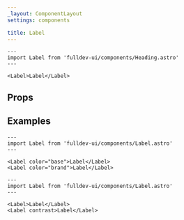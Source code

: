 ```yaml
---
_layout: ComponentLayout
settings: components

title: Label
---
```



```astro live
---
import Label from 'fulldev-ui/components/Heading.astro'
---

<Label>Label</Label>
```

## Props

<PropsTable />

## Examples

```astro live
---
import Label from 'fulldev-ui/components/Label.astro'
---

<Label color="base">Label</Label>
<Label color="brand">Label</Label>
```

```astro live
---
import Label from 'fulldev-ui/components/Label.astro'
---

<Label>Label</Label>
<Label contrast>Label</Label>
```
